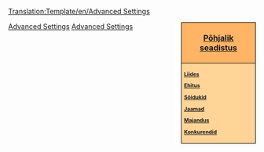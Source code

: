 [[Translation:Template/en/Advanced Settings]]
<noinclude></noinclude><div style="float:right; padding-left:12px; background:#ffffff;">
<div style="width:140px; border:1px solid #000000; background:#ffb466; padding:5px; -moz-border-radius-topleft:5px; -moz-border-radius-topright:5px; font-size: 12pt;">
<center><strong><font size="3">[[et/Põhjalik seadistus|Põhjalik seadistus]]</font></strong></center>
</div>
<div style="width:140px;  border:1px solid black; border-top-width: 0px; background:#ffd496; padding:5px; -moz-border-radius-bottomleft:5px; -moz-border-radius-bottomright:8px; font-size: 8pt;">
<strong>
[[et/Archive/Manual/Settings/Põhjalik seadistus/Liides|Liides]]

[[et/Põhjalik seadistus/Ehitus|Ehitus]]

[[et/Põhjalik seadistus/Sõidukid|Sõidukid]]

[[et/Põhjalik seadstus/Jaamad|Jaamad]]

[[et/Põhjalik seadistus/Majandus|Majandus]]

[[en/Põhjalik seadistus/Konkurendid|Konkurendid]]
</strong>
</div>
</div><noinclude>
[[Category:en/Templates|Advanced Settings]][[Category:en/Navigation|Advanced Settings]]
</noinclude>